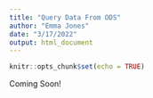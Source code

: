```yaml
---
title: "Query Data From ODS"
author: "Emma Jones"
date: "3/17/2022"
output: html_document
---
```


```r
knitr::opts_chunk$set(echo = TRUE)
```

Coming Soon!